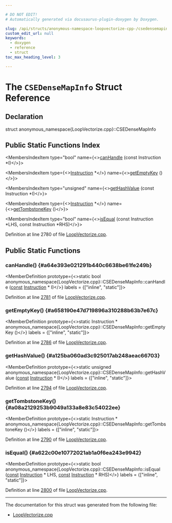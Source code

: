 ```yaml
---

# DO NOT EDIT!
# Automatically generated via docusaurus-plugin-doxygen by Doxygen.

slug: /api/structs/anonymous-namespace-loopvectorize-cpp-/csedensemapinfo
custom_edit_url: null
keywords:
  - doxygen
  - reference
  - struct
toc_max_heading_level: 3

---
```





# The `CSEDenseMapInfo` Struct Reference

<DoxygenPage pluginConfig={pluginConfig}>



## Declaration

<CodeBlock>struct anonymous_namespace{LoopVectorize.cpp}::CSEDenseMapInfo</CodeBlock>

## Public Static Functions Index

<MembersIndex>

<MembersIndexItem
  type="bool"
  name={<><a href="#a64e393e021291b440c6638be61fe249b">canHandle</a> (const Instruction &#42;I)</>}>
</MembersIndexItem>

<MembersIndexItem
  type={<><a href="/docs/api/classes/llvm/instruction">Instruction</a> &#42;</>}
  name={<><a href="#a658190e47d719896a310288b63b7e67c">getEmptyKey</a> ()</>}>
</MembersIndexItem>

<MembersIndexItem
  type="unsigned"
  name={<><a href="#a125ba060ad3c925017ab248aeac66703">getHashValue</a> (const Instruction &#42;I)</>}>
</MembersIndexItem>

<MembersIndexItem
  type={<><a href="/docs/api/classes/llvm/instruction">Instruction</a> &#42;</>}
  name={<><a href="#a08a2129253b9049a133a8e83c54022ee">getTombstoneKey</a> ()</>}>
</MembersIndexItem>

<MembersIndexItem
  type="bool"
  name={<><a href="#a622c00e10772021ab1a0f6ea243e9942">isEqual</a> (const Instruction &#42;LHS, const Instruction &#42;RHS)</>}>
</MembersIndexItem>

</MembersIndex>


Definition at line 2780 of file <a href="/docs/api/files/lib/lib/transforms/lib/transforms/vectorize/loopvectorize-cpp">LoopVectorize.cpp</a>.

<SectionDefinition>

## Public Static Functions

### canHandle() {#a64e393e021291b440c6638be61fe249b}

<MemberDefinition
  prototype={<>static bool anonymous&#95;namespace&#123;LoopVectorize.cpp&#125;::CSEDenseMapInfo::canHandle (<a href="/docs/api/files/lib/lib/target/lib/target/aarch64/aarch64promoteconstant-cpp/#a90f8350fecae261c25be85d38b451bff">const</a> <a href="/docs/api/classes/llvm/instruction">Instruction</a> &#42; I)</>}
  labels = {["inline", "static"]}>

Definition at line <a href="/docs/api/files/lib/lib/transforms/lib/transforms/vectorize/loopvectorize-cpp/#l02781">2781</a> of file <a href="/docs/api/files/lib/lib/transforms/lib/transforms/vectorize/loopvectorize-cpp">LoopVectorize.cpp</a>.
</MemberDefinition>

### getEmptyKey() {#a658190e47d719896a310288b63b7e67c}

<MemberDefinition
  prototype={<>static Instruction &#42; anonymous&#95;namespace&#123;LoopVectorize.cpp&#125;::CSEDenseMapInfo::getEmptyKey ()</>}
  labels = {["inline", "static"]}>

Definition at line <a href="/docs/api/files/lib/lib/transforms/lib/transforms/vectorize/loopvectorize-cpp/#l02786">2786</a> of file <a href="/docs/api/files/lib/lib/transforms/lib/transforms/vectorize/loopvectorize-cpp">LoopVectorize.cpp</a>.
</MemberDefinition>

### getHashValue() {#a125ba060ad3c925017ab248aeac66703}

<MemberDefinition
  prototype={<>static unsigned anonymous&#95;namespace&#123;LoopVectorize.cpp&#125;::CSEDenseMapInfo::getHashValue (<a href="/docs/api/files/lib/lib/target/lib/target/aarch64/aarch64promoteconstant-cpp/#a90f8350fecae261c25be85d38b451bff">const</a> <a href="/docs/api/classes/llvm/instruction">Instruction</a> &#42; I)</>}
  labels = {["inline", "static"]}>

Definition at line <a href="/docs/api/files/lib/lib/transforms/lib/transforms/vectorize/loopvectorize-cpp/#l02794">2794</a> of file <a href="/docs/api/files/lib/lib/transforms/lib/transforms/vectorize/loopvectorize-cpp">LoopVectorize.cpp</a>.
</MemberDefinition>

### getTombstoneKey() {#a08a2129253b9049a133a8e83c54022ee}

<MemberDefinition
  prototype={<>static Instruction &#42; anonymous&#95;namespace&#123;LoopVectorize.cpp&#125;::CSEDenseMapInfo::getTombstoneKey ()</>}
  labels = {["inline", "static"]}>

Definition at line <a href="/docs/api/files/lib/lib/transforms/lib/transforms/vectorize/loopvectorize-cpp/#l02790">2790</a> of file <a href="/docs/api/files/lib/lib/transforms/lib/transforms/vectorize/loopvectorize-cpp">LoopVectorize.cpp</a>.
</MemberDefinition>

### isEqual() {#a622c00e10772021ab1a0f6ea243e9942}

<MemberDefinition
  prototype={<>static bool anonymous&#95;namespace&#123;LoopVectorize.cpp&#125;::CSEDenseMapInfo::isEqual (<a href="/docs/api/files/lib/lib/target/lib/target/aarch64/aarch64promoteconstant-cpp/#a90f8350fecae261c25be85d38b451bff">const</a> <a href="/docs/api/classes/llvm/instruction">Instruction</a> &#42; LHS, <a href="/docs/api/files/lib/lib/target/lib/target/aarch64/aarch64promoteconstant-cpp/#a90f8350fecae261c25be85d38b451bff">const</a> <a href="/docs/api/classes/llvm/instruction">Instruction</a> &#42; RHS)</>}
  labels = {["inline", "static"]}>

Definition at line <a href="/docs/api/files/lib/lib/transforms/lib/transforms/vectorize/loopvectorize-cpp/#l02800">2800</a> of file <a href="/docs/api/files/lib/lib/transforms/lib/transforms/vectorize/loopvectorize-cpp">LoopVectorize.cpp</a>.
</MemberDefinition>

</SectionDefinition>

<hr/>

The documentation for this struct was generated from the following file:

<ul>
<li><a href="/docs/api/files/lib/lib/transforms/lib/transforms/vectorize/loopvectorize-cpp">LoopVectorize.cpp</a></li>
</ul>

</DoxygenPage>

